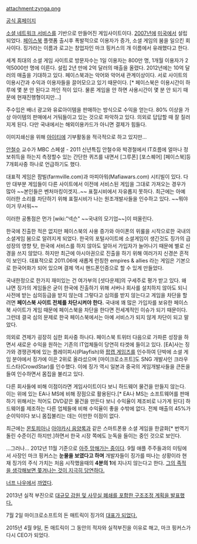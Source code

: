 attachment:zynga.png

[http://www.zynga.com 공식 홈페이지]

[[소셜 네트워크 서비스]]를 기반으로 만들어진 게임사이트이다. [[2007년]]에 [[미국]]에서 설립되었다. [[페이스북]] 플랫폼 출시후 폭발적으로 이용자가 증가, 소셜 게임의 붐을 일으킨 회사이다. 징가라는 이름과 로고는 창업자인 마크 핑커스의 개 이름에서 유래했다고 한다. 

세계 최대의 소셜 게임 사이트로 방문자수는 1일 이용자는 800만 명, 1개월 이용자가 2억5000만 명에 이른다. 설립 2년 만에 2억 달러의 매출을 올렸다. 2012년에는 10억 달러의 매출을 기대하고 있다. 페이스북과는 악어와 악어새 관계이상이다. 서로 사이트의 이용시간과 수익과 이용자들을 끌어모으고 있기 때문이다. [* 페이스북은 이용시간이 하루에 몇 분 안 된다고 까인 적이 있다. 물론 게임을 안 하면 사용시간이 몇 분 안 되기 때문에 현재진행형이지만...] 

주수입은 배너 광고와 유료아이템을 판매하는 방식으로 수익을 얻는다. 80% 이상을 가상 아이템의 판매에서 거둬들이고 있는 것으로 파악하고 있다. 의외로 답답할 때 잘 질러지게 된다. 다만 국내에서는 해외이용카드가 아니면 결제가 힘들다.

이미지쇄신을 위해 [[아이티]]에 기부활동을 적극적으로 하고 있지만... 

[[안철수]] 교수가 MBC 스페셜 - 2011 신년특집 안철수와 박경철에서 IT흐름에 얼마나 정보취득을 하는지 측정할수 있는 간단한 퀴즈를 내면서 [그루폰] [포스퀘어] [페이스북]등 7개회사중 하나로 언급하기도 했다.

대표적 게임은 팜빌(farmville.com)과 마피아워(Mafiawars.com) 시티빌이 있다. 다만 대부분 게임들이 다른 사이트에서 이전에 서비스된 게임을 그대로 가져오는 경우가 많아 ~~본인들은 벤처마킹이겟지..~~ 표절시비에서 자유롭지 못하다. 최근에는 아예 이러한 소리를 차단하기 위해 표절시비가 나는 원조개발사들을 인수하고 있다. ~~뭐야 이거 무서워~~

이러한 공통점은 먼가 [wiki:"넥슨" ~~국내의 모기업~~]이 떠올린다. 

한국에 진출한 적은 없지만 페이스북의 사용 증가와 아이폰의 위룰을 시작으로한 국내의 소셜게임 붐으로 알려지게 되었다. 한국의 포털사이트에 소셜게임이 생긴것도 징가의 급성장의 영향 탓, 한국에 서비스를 하지 않아도 알아서 가입자가 늘어나기 때문에 별로 신경을 쓰지 않았다. 하지만 최근에 아시아권으로 진출을 하기 위해 여러가지 신경쓴 흔적이 보인다. 대표적으로 2011.06에 새롭게 런칭한 empires & allies 라는 게임은 기본으로 한국어화가 되어 있으며 결제 역시 핸드폰인증으로 할 수 있게 만들었다.

국내한정으로 한가지 재미있는 건 여가부의 [셧다운제]의 구세주로 평가 받고 있다. 왜냐면 징가의 게임들은 굳이 한국에 진출하기 위해 서버나 회사를 설치하지 않아도 되니 사전에 받는 심의등급을 받지 않는데 그렇다고 심의를 받지 않는다고 게임을 차단을 할려면 '''페이스북 사이트 전체를 차단시켜야 한다.''' 국내에 꽤 많은 가입자를 보유한 페이스북 사이트가 게임 때문에 페이스북을 차단을 한다면 전세계적인 이슈가 되기 때문이다. 그런데 결국 심의 문제로 한국 페이스북에서는 아예 서비스가 되지 않게 차단이 되고 말았다. 

의외로 견제가 굉장히 심한 회사중 하나다. 페이스북 트위터 다음으로 가파른 성장을 하면서 새로운 수익을 원하는 기존의 IT업체들이 당연히 타겟에 들이고 있다. [EA]사는 징가와 경쟁관계에 있는 플레이피시(Playfish)와 [[팝캡 게임즈]]를 인수하여 단박에  소셜 게임 분야에서 징가에 이은 2위로 올라섰으며 [마이크로소프트]도 SNG 개발사인 크라우드스타(CrowdStar)를 인수했다. 이에 징가 역시 일본과 중국의 게임개발사들을 큰돈을 들여 인수하면서 몸집을 불리고 있다. 

다른 회사들에 비해 이점이라면 게임사이트이다 보니 하드웨어 물건을 만들지 않는다. 이는 위에 있는 EA나 MS에 비해 장점으로 활용된다.[* EA나 MS는 소프트웨어를 판매하기 위해서는 적어도 DVD같은 물건을 만든다 보니 수익율이 제조비로 나가게 된다] 하드웨어를 제조하는 다른 업체들에 비해 수익율이 좋을 수밖에 없다. 전체 매출의 45%가 순이익이다 보니 몸집불리는 데는 이만한 이점이 없다.   

최근에는 [[몬토피아]]나 [[아야카시 음양록]]과 같은 스마트폰용 소셜 게임을 한글화[* 번역기 돌린 수준이긴 하지만.]하면서 한국 시장 쪽에도 눈독을 들이는 중인 것으로 보인다.

...그러나...  2012년 11월 기준으로 [http://kotaku.com/5961401/zyngas-boss-near-tears-says-wall-street-journal-as-he-grapples-with-turning-the-company-around 아주 망해가는 중이다].  9월 애플 주주들과의 미팅에서 사장인 마크 핑커스는 '''눈물을 보였다고 하며''' 개발자들이 징가를 떠나는 상황이라 현재 징가의 주식 가치는 처음 시작했을때의 '''4분의 1'''에 지나지 않는다고 한다.  [http://narsass.tistory.com/140 그의 족적을 생각해보면 쫒겨나는 것이 지극히 당연하다.]

[[너프 나우]]에서 [http://www.nerfnow.com/comic/889 까였다].

2013년 실적 부진으로 [http://news.naver.com/main/read.nhn?mode=LSD&mid=shm&sid1=105&oid=023&aid=0002529016 대규모 감원 및 사무실 폐쇄를 포함한 구조조정 계획을 발표했다.]

7월 2일 마이크로소프트의 돈 매트릭이 징가의 [http://ruliweb.daum.net/news/view/52921.daum 대표가 되었다.]

2015년 4월 9일, 돈 매트릭이 그 동안의 적자와 실적부진을 이유로 해고, 마크 핑커스가 다시 CEO가 되었다.
